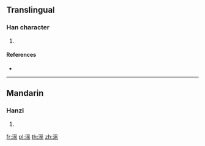 {{character info/new}}
{{character info/new|0xfa98}}

==Translingual==

===Han character===
{{Han char|rn=85|rad=水|as=10|sn=13|four=|canj=EBOU|ids=⿰氵䍃}}

# {{defn|Han|sort=水10}}

====References====
* {{Han ref|kx=0643.241|dkj=18065|dj=1050.210|hdz=31702.070|uh=6EDB|ud=28379}}

----

==Mandarin==

===Hanzi===
{{cmn-hanzi|pin=[[yín]] ([[yin2]])|wg=yin<sup>2</sup>}}

# {{defn|lang=cmn|sort=水10}}

[[fr:滛]]
[[pl:滛]]
[[th:滛]]
[[zh:滛]]